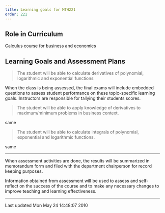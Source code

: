 ```yaml
---
title: Learning goals for MTH221
order: 221
---
```


## Role in Curriculum

Calculus course for business and economics

## Learning Goals and Assessment Plans


> The student will be able to calculate derivatives
> of polynomial, logarithmic and exponential
> functions

When the class is being assessed, the final exams
will include embedded questions to assess student
performance on these topic-specific learning
goals. Instructors are responsible for tallying
their students scores.

> The student will be able to apply knowledge of
> derivatives to maximum/minimum problems in
> business context.

same

> The student will be able to calculate integrals
> of polynomial, exponential and logarithmic
> functions.

same

----

When assessment activities are done, the results will be summarized in
memorandum form and filed with the department chairperson for record
keeping
purposes.

Information obtained from assessment will be used to assess and
self-reflect on the success of the course and to make any necessary
changes to
improve teaching and learning effectiveness.

------------------------------------------------------------------------

Last updated Mon May 24 14:48:07 2010
